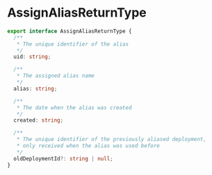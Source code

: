 # AssignAliasReturnType

```typescript
export interface AssignAliasReturnType {
  /**
   * The unique identifier of the alias
   */
  uid: string;

  /**
   * The assigned alias name
   */
  alias: string;

  /**
   * The date when the alias was created
   */
  created: string;

  /**
   * The unique identifier of the previously aliased deployment,
   * only received when the alias was used before
   */
  oldDeploymentId?: string | null;
}
```
